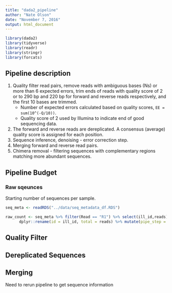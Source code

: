 ```yaml
---
title: "dada2_pipeline"
author: "Nate Olson"
date: "November 7, 2016"
output: html_document
---
```


```r
library(dada2)
library(tidyverse)
library(readr)
library(stringr)
library(forcats)
```

## Pipeline description

1. Quality filter read pairs, remove reads with ambiguous bases (Ns) or more than 6 expected errors, trim ends of reads with quality score of 2 or to 290 bp and 220 bp for forward and reverse reads respectively, and the first 10 bases are trimmed.  
      * Number of expected errors calculated based on quality scores, `EE = sum(10^(-Q/10))`.   
      * Quality score of 2 used by Illumina to indicate end of good sequencing data.   

2. The forward and reverse reads are dereplicated. A consensus (average) quality score is assigned for each position.  
3. Sequence inference, denoising - error correction step.  
4. Merging forward and reverse read pairs. 
5. Chimera removal - filtering sequences with complementary regions matching more abundant sequences.


## Pipeline Budget
### Raw sqeunces
Starting number of sequences per sample.
```r
seq_meta <- readRDS("../data/seq_metadata_df.RDS")
```

```r
raw_count <- seq_meta %>% filter(Read == "R1") %>% select(ill_id,reads) %>% 
      dplyr::rename(id = ill_id, total = reads) %>% mutate(pipe_step = "raw")
```

## Quality Filter 

## Dereplicated Sequences 

## Merging 
Need to rerun pipeline to get sequence information
```r

```

